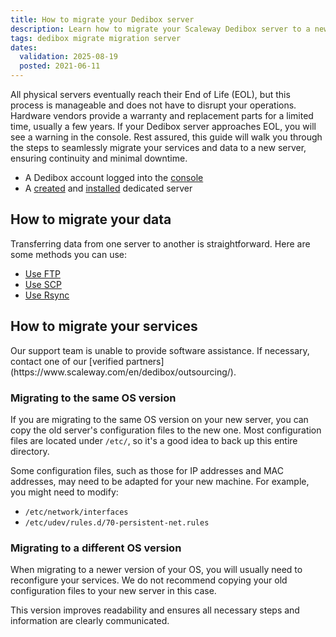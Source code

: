 ```yaml
---
title: How to migrate your Dedibox server
description: Learn how to migrate your Scaleway Dedibox server to a newer model.
tags: dedibox migrate migration server
dates:
  validation: 2025-08-19
  posted: 2021-06-11
---
```



All physical servers eventually reach their End of Life (EOL), but this process is manageable and does not have to disrupt your operations.
Hardware vendors provide a warranty and replacement parts for a limited time, usually a few years.
If your Dedibox server approaches EOL, you will see a warning in the console.
Rest assured, this guide will walk you through the steps to seamlessly migrate your services and data to a new server, ensuring continuity and minimal downtime.


<Requirements />

- A Dedibox account logged into the [console](https://console.online.net)
- A [created](/dedibox/how-to/order-a-server/) and [installed](/dedibox/how-to/install-a-server/) dedicated server

## How to migrate your data

Transferring data from one server to another is straightforward. Here are some methods you can use:

- [Use FTP](/dedibox/how-to/connect-to-server/#using-sftp-with-filezilla)
- [Use SCP](/dedibox/how-to/connect-to-server/#using-scp-in-a-terminal)
- [Use Rsync](https://manpages.ubuntu.com/manpages/noble/en/man1/rsync.1.html)

## How to migrate your services

<Message type="note">
  Our support team is unable to provide software assistance. If necessary, contact one of our [verified partners](https://www.scaleway.com/en/dedibox/outsourcing/).
</Message>

### Migrating to the same OS version

If you are migrating to the same OS version on your new server, you can copy the old server's configuration files to the new one. Most configuration files are located under `/etc/`, so it's a good idea to back up this entire directory.

Some configuration files, such as those for IP addresses and MAC addresses, may need to be adapted for your new machine. For example, you might need to modify:

- `/etc/network/interfaces`
- `/etc/udev/rules.d/70-persistent-net.rules`

### Migrating to a different OS version

When migrating to a newer version of your OS, you will usually need to reconfigure your services. We do not recommend copying your old configuration files to your new server in this case.

This version improves readability and ensures all necessary steps and information are clearly communicated.